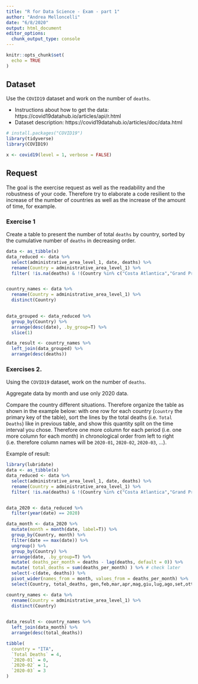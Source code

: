 ```yaml
---
title: "R for Data Science - Exam - part 1"
author: "Andrea Melloncelli"
date: "6/8/2020"
output: html_document
editor_options: 
  chunk_output_type: console
---
```


```r
knitr::opts_chunk$set(
  echo = TRUE 
)
```


## Dataset 

Use the `COVID19` dataset and work on the number of `deaths`.

- Instructions about how to get the data: https://covid19datahub.io/articles/api/r.html
- Dataset description: https://covid19datahub.io/articles/doc/data.html

```r
# install.packages("COVID19")
library(tidyverse)
library(COVID19)

x <- covid19(level = 1, verbose = FALSE)
```


## Request

The goal is the exercise request as well as the readability and the robustness of your code. Therefore try to elaborate a code resilient to the increase of the number of countries as well as the increase of the amount of time, for example. 

### Exercise 1

Create a table to present the number of total `deaths` by country, sorted by the cumulative number of `deaths` in decreasing order.

```r
data <- as_tibble(x)
data_reduced <- data %>%
  select(administrative_area_level_1, date, deaths) %>% 
  rename(Country = administrative_area_level_1) %>% 
  filter( !is.na(deaths) & !(Country %in% c("Costa Atlantica","Grand Princess", "Diamond Princess")))


country_names <- data %>% 
  rename(Country = administrative_area_level_1) %>% 
  distinct(Country)
  

data_grouped <- data_reduced %>% 
  group_by(Country) %>% 
  arrange(desc(date), .by_group=T) %>% 
  slice(1)

data_result <- country_names %>% 
  left_join(data_grouped) %>% 
  arrange(desc(deaths))


```

### Exercises 2.

Using the `COVID19` dataset, work on the number of `deaths`.

Aggregate data by month and use only 2020 data.

Compare the country different situations. Therefore organize the table as shown in the example below: with one row for each country (`country` the primary key of the table), sort the lines by the total deaths (i.e. `Total Deaths`) like in previous table, and show this quantity split on the time interval you chose. Therefore one more column for each period (i.e. one more column for each month) in chronological order from left to right (i.e. therefore column names will be `2020-01`, `2020-02`, `2020-03`, ...). 

Example of result:

```r
library(lubridate)
data <- as_tibble(x)
data_reduced <- data %>%
  select(administrative_area_level_1, date, deaths) %>% 
  rename(Country = administrative_area_level_1) %>% 
  filter( !is.na(deaths) & !(Country %in% c("Costa Atlantica","Grand Princess", "Diamond Princess")))


data_2020 <- data_reduced %>%
  filter(year(date) == 2020)

data_month <- data_2020 %>% 
  mutate(month = month(date, label=T)) %>% 
  group_by(Country, month) %>% 
  filter(date == max(date)) %>% 
  ungroup() %>% 
  group_by(Country) %>% 
  arrange(date, .by_group=T) %>% 
  mutate( deaths_per_month = deaths - lag(deaths, default = 0)) %>% 
  mutate( total_deaths = sum(deaths_per_month) ) %>% # check later
  select(-c(date, deaths)) %>% 
  pivot_wider(names_from = month, values_from = deaths_per_month) %>% 
  select(Country, total_deaths, gen,feb,mar,apr,mag,giu,lug,ago,set,ott,nov,dic)

country_names <- data %>% 
  rename(Country = administrative_area_level_1) %>% 
  distinct(Country)
  

data_result <- country_names %>% 
  left_join(data_month) %>% 
  arrange(desc(total_deaths))
```

```r
tibble(
  country = "ITA",
  `Total Deaths` = 4,
  `2020-01` = 0, 
  `2020-02` = 1, 
  `2020-03` = 3
)
```

